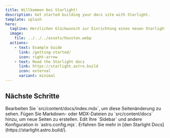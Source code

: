 ```yaml
---
title: Willkommen bei Starlight!
description: Get started building your docs site with Starlight.
template: splash
hero:
  tagline: Herzlichen Glückwunsch zur Einrichtung eines neuen Starlight-Projekts!
  image:
    file: ../../../assets/houston.webp
  actions:
    - text: Example Guide
      link: /getting-started/
      icon: right-arrow
    - text: Read the Starlight docs
      link: https://starlight.astro.build
      icon: external
      variant: minimal
---
```



## Nächste Schritte

<CardGrid stagger>
	<Card title="Update content" icon="pencil">
        Bearbeiten Sie `src/content/docs/index.mdx`, um diese Seitenänderung zu sehen.
	</Card>
	<Card title="Add new content" icon="add-document">
        Fügen Sie Markdown- oder MDX-Dateien zu `src/content/docs` hinzu, um neue Seiten zu erstellen.
	</Card>
	<Card title="Configure your site" icon="setting">
		Edit Ihre `Sidebar` und andere Konfiguration in `astro.config.mjs`.
	</Card>
	<Card title="Read the docs" icon="open-book">
        Erfahren Sie mehr in [den Starlight Docs] (https://starlight.astro.build/).
	</Card>
</CardGrid>
